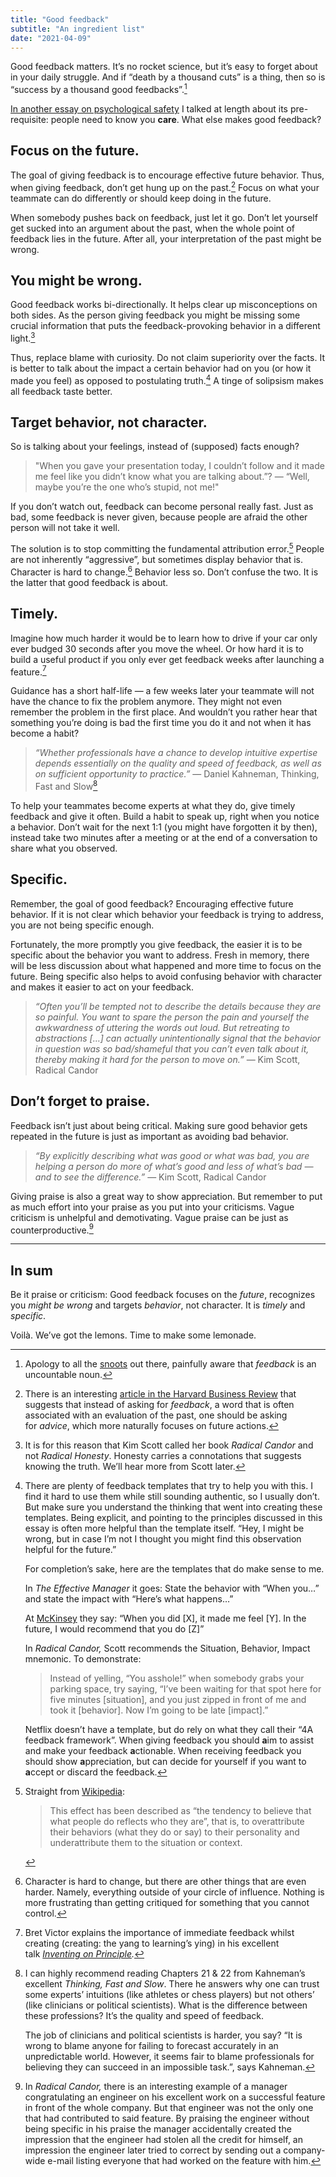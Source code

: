 ```yaml
---
title: "Good feedback"
subtitle: "An ingredient list"
date: "2021-04-09"
---
```


Good feedback matters. It’s no rocket science, but it’s easy to forget about in your daily struggle. And if “death by a thousand cuts” is a thing, then so is “success by a thousand good feedbacks”.[^1]

[^1]: Apology to all the [snoots](https://fs.blog/snootlet/) out there, painfully aware that *feedback* is an uncountable noun.

[In another essay on psychological safety](https://medium.com/luminovo/on-the-bare-necessity-of-psychological-safety-bdb34e311b8c) I talked at length about its pre-requisite: people need to know you **care**. What else makes good feedback?

## Focus on the future.

The goal of giving feedback is to encourage effective future behavior. Thus, when giving feedback, don’t get hung up on the past.[^2] Focus on what your teammate can do differently or should keep doing in the future.

[^2]: There is an interesting [article in the Harvard Business Review](https://hbr.org/2019/09/why-asking-for-advice-is-more-effective-than-asking-for-feedback) that suggests that instead of asking for *feedback*, a word that is often associated with an evaluation of the past, one should be asking for *advice*, which more naturally focuses on future actions.

When somebody pushes back on feedback, just let it go. Don’t let yourself get sucked into an argument about the past, when the whole point of feedback lies in the future. After all, your interpretation of the past might be wrong.

## You might be wrong.

Good feedback works bi-directionally. It helps clear up misconceptions on both sides. As the person giving feedback you might be missing some crucial information that puts the feedback-provoking behavior in a different light.[^3]

[^3]: It is for this reason that Kim Scott called her book *Radical Candor* and not *Radical Honesty*. Honesty carries a connotations that suggests knowing the truth. We’ll hear more from Scott later.

Thus, replace blame with curiosity. Do not claim superiority over the facts. It is better to talk about the impact a certain behavior had on you (or how it made you feel) as opposed to postulating truth.[^4] A tinge of solipsism makes all feedback taste better.

[^4]:
    There are plenty of feedback templates that try to help you with this. I find it hard to use them while still sounding authentic, so I usually don’t. But make sure you understand the thinking that went into creating these templates. Being explicit, and pointing to the principles discussed in this essay is often more helpful than the template itself. “Hey, I might be wrong, but in case I’m not I thought you might find this observation helpful for the future.”

    For completion’s sake, here are the templates that do make sense to me.

    In *The Effective Manager* it goes: State the behavior with “When you…” and state the impact with “Here’s what happens…”

    At [McKinsey](http://workingwithmckinsey.blogspot.com/2012/11/giving-mckinsey-style-feedback-model.html) they say: “When you did [X], it made me feel [Y]. In the future, I would recommend that you do [Z]”

    In *Radical Candor,* Scott recommends the Situation, Behavior, Impact mnemonic. To demonstrate:

    > Instead of yelling, “You asshole!” when somebody grabs your parking space, try saying, “I’ve been waiting for that spot here for five minutes [situation], and you just zipped in front of me and took it [behavior]. Now I’m going to be late [impact].”

    Netflix doesn’t have a template, but do rely on what they call their “4A feedback framework”. When giving feedback you should **a**im to assist and make your feedback **a**ctionable. When receiving feedback you should show **a**ppreciation, but can decide for yourself if you want to **a**ccept or discard the feedback.

## Target behavior, not character.

So is talking about your feelings, instead of (supposed) facts enough?

> "When you gave your presentation today, I couldn’t follow and it made me feel like you didn’t know what you are talking about.”? — “Well, maybe you’re the one who’s stupid, not me!"

If you don’t watch out, feedback can become personal really fast. Just as bad, some feedback is never given, because people are afraid the other person will not take it well.

The solution is to stop committing the fundamental attribution error.[^5] People are not inherently “aggressive”, but sometimes display behavior that is. Character is hard to change.[^6] Behavior less so. Don’t confuse the two. It is the latter that good feedback is about.

[^5]:
    Straight from [Wikipedia](https://en.wikipedia.org/wiki/Fundamental_attribution_error):

    > This effect has been described as “the tendency to believe that what people do reflects who they are”, that is, to overattribute their behaviors (what they do or say) to their personality and underattribute them to the situation or context.

[^6]: Character is hard to change, but there are other things that are even harder. Namely, everything outside of your circle of influence. Nothing is more frustrating than getting critiqued for something that you cannot control.

## Timely.

Imagine how much harder it would be to learn how to drive if your car only ever budged 30 seconds after you move the wheel. Or how hard it is to build a useful product if you only ever get feedback weeks after launching a feature.[^7]

[^7]: Bret Victor explains the importance of immediate feedback whilst creating (creating: the yang to learning’s ying) in his excellent talk [_Inventing on Principle_](https://vimeo.com/36579366)_._

Guidance has a short half-life — a few weeks later your teammate will not have the chance to fix the problem anymore. They might not even remember the problem in the first place. And wouldn’t you rather hear that something you’re doing is bad the first time you do it and not when it has become a habit?

> _“Whether professionals have a chance to develop intuitive expertise depends essentially on the quality and speed of feedback, as well as on sufficient opportunity to practice.”_ — Daniel Kahneman, Thinking, Fast and Slow[^8]

[^8]:
    I can highly recommend reading Chapters 21 & 22 from Kahneman’s excellent *Thinking, Fast and Slow*. There he answers why one can trust some experts’ intuitions (like athletes or chess players) but not others’ (like clinicians or political scientists). What is the difference between these professions? It’s the quality and speed of feedback.

    The job of clinicians and political scientists is harder, you say? “It is wrong to blame anyone for failing to forecast accurately in an unpredictable world. However, it seems fair to blame professionals for believing they can succeed in an impossible task.”, says Kahneman.

To help your teammates become experts at what they do, give timely feedback and give it often. Build a habit to speak up, right when you notice a behavior. Don’t wait for the next 1:1 (you might have forgotten it by then), instead take two minutes after a meeting or at the end of a conversation to share what you observed.

## Specific.

Remember, the goal of good feedback? Encouraging effective future behavior. If it is not clear which behavior your feedback is trying to address, you are not being specific enough.

Fortunately, the more promptly you give feedback, the easier it is to be specific about the behavior you want to address. Fresh in memory, there will be less discussion about what happened and more time to focus on the future. Being specific also helps to avoid confusing behavior with character and makes it easier to act on your feedback.

> _“Often you’ll be tempted not to describe the details because they are so painful. You want to spare the person the pain and yourself the awkwardness of uttering the words out loud. But retreating to abstractions […] can actually unintentionally signal that the behavior in question was so bad/shameful that you can’t even talk about it, thereby making it hard for the person to move on.”_ — Kim Scott, Radical Candor

## Don’t forget to praise.

Feedback isn’t just about being critical. Making sure good behavior gets repeated in the future is just as important as avoiding bad behavior.

> _“By explicitly describing what was good or what was bad, you are helping a person do more of what’s good and less of what’s bad — and to see the difference.”_ — Kim Scott, Radical Candor

Giving praise is also a great way to show appreciation. But remember to put as much effort into your praise as you put into your criticisms. Vague criticism is unhelpful and demotivating. Vague praise can be just as counterproductive.[^9]

[^9]: In *Radical Candor,* there is an interesting example of a manager congratulating an engineer on his excellent work on a successful feature in front of the whole company. But that engineer was not the only one that had contributed to said feature. By praising the engineer without being specific in his praise the manager accidentally created the impression that the engineer had stolen all the credit for himself, an impression the engineer later tried to correct by sending out a company-wide e-mail listing everyone that had worked on the feature with him.

---

## In sum

Be it praise or criticism: Good feedback focuses on the _future_, recognizes you _might be wrong_ and targets _behavior_, not character. It is _timely_ and _specific_.

Voilà. We’ve got the lemons. Time to make some lemonade.
